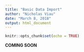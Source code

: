 ---
title: "Basic Data Import"
author: "Nicholas Viau"
date: "March 8, 2018"
output: html_document
---

```{r setup, include=FALSE}
knitr::opts_chunk$set(echo = TRUE)
```

__COMING SOON__
